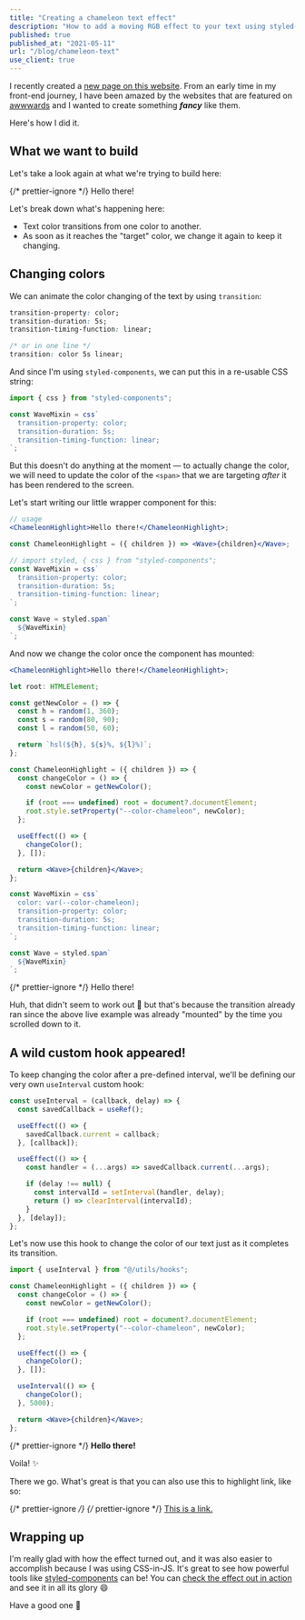 ```yaml
---
title: "Creating a chameleon text effect"
description: "How to add a moving RGB effect to your text using styled-components"
published: true
published_at: "2021-05-11"
url: "/blog/chameleon-text"
use_client: true
---
```


I recently created a [new page on this website](/fancy-pants). From an early time in my front-end journey, I have been amazed by the websites that are featured on [awwwards](https://www.awwwards.com/awwwards/collections/freelance-portfolio/) and I wanted to create something <Sparkles>**_fancy_**</Sparkles> like them.

Here's how I did it.

## What we want to build

Let's take a look again at what we're trying to build here:

{/* prettier-ignore */}
<ChameleonHighlight className="font-bold leading-normal -tracking-[0.065em] [font-size:clamp(4rem,_10vw,_10rem)]">Hello there!</ChameleonHighlight>

<InfoBlock>
Let's break down what's happening here:

- Text color transitions from one color to another.
- As soon as it reaches the "target" color, we change it again to keep it changing.

</InfoBlock>

## Changing colors

We can animate the color changing of the text by using `transition`:

```css
transition-property: color;
transition-duration: 5s;
transition-timing-function: linear;

/* or in one line */
transition: color 5s linear;
```

And since I'm using `styled-components`, we can put this in a re-usable CSS string:

```jsx
import { css } from "styled-components";

const WaveMixin = css`
  transition-property: color;
  transition-duration: 5s;
  transition-timing-function: linear;
`;
```

But this doesn't do anything at the moment — to actually change the color, we will need to update the color of the `<span>` that we are targeting _after_ it has been rendered to the screen.

Let's start writing our little wrapper component for this:

```jsx
// usage
<ChameleonHighlight>Hello there!</ChameleonHighlight>;

const ChameleonHighlight = ({ children }) => <Wave>{children}</Wave>;

// import styled, { css } from "styled-components";
const WaveMixin = css`
  transition-property: color;
  transition-duration: 5s;
  transition-timing-function: linear;
`;

const Wave = styled.span`
  ${WaveMixin}
`;
```

And now we change the color once the component has mounted:

```jsx highlight="3-11,14-19,21-23"
<ChameleonHighlight>Hello there!</ChameleonHighlight>;

let root: HTMLElement;

const getNewColor = () => {
  const h = random(1, 360);
  const s = random(80, 90);
  const l = random(50, 60);

  return `hsl(${h}, ${s}%, ${l}%)`;
};

const ChameleonHighlight = ({ children }) => {
  const changeColor = () => {
    const newColor = getNewColor();

    if (root === undefined) root = document?.documentElement;
    root.style.setProperty("--color-chameleon", newColor);
  };

  useEffect(() => {
    changeColor();
  }, []);

  return <Wave>{children}</Wave>;
};

const WaveMixin = css`
  color: var(--color-chameleon);
  transition-property: color;
  transition-duration: 5s;
  transition-timing-function: linear;
`;

const Wave = styled.span`
  ${WaveMixin}
`;
```

{/* prettier-ignore */}
<HighlightWithUseEffect className="font-bold leading-normal -tracking-[0.065em] [font-size:clamp(4rem,_10vw,_10rem)]">Hello there!</HighlightWithUseEffect>

Huh, that didn't seem to work out 🤔 but that's because the transition already ran since the above live example was already "mounted" by the time you scrolled down to it.

## A wild custom hook appeared!

To keep changing the color after a pre-defined interval, we'll be defining our very own `useInterval` custom hook:

```jsx
const useInterval = (callback, delay) => {
  const savedCallback = useRef();

  useEffect(() => {
    savedCallback.current = callback;
  }, [callback]);

  useEffect(() => {
    const handler = (...args) => savedCallback.current(...args);

    if (delay !== null) {
      const intervalId = setInterval(handler, delay);
      return () => clearInterval(intervalId);
    }
  }, [delay]);
};
```

Let's now use this hook to change the color of our text just as it completes its transition.

```jsx highlight="1,15-17"
import { useInterval } from "@/utils/hooks";

const ChameleonHighlight = ({ children }) => {
  const changeColor = () => {
    const newColor = getNewColor();

    if (root === undefined) root = document?.documentElement;
    root.style.setProperty("--color-chameleon", newColor);
  };

  useEffect(() => {
    changeColor();
  }, []);

  useInterval(() => {
    changeColor();
  }, 5000);

  return <Wave>{children}</Wave>;
};
```

{/* prettier-ignore */}
<HighlightWithUseInterval className="font-bold leading-normal -tracking-[0.065em] [font-size:clamp(4rem,_10vw,_10rem)]">**Hello there!**</HighlightWithUseInterval>

Voila! ✨

There we go. What's great is that you can also use this to highlight link, like so:

{/* prettier-ignore */}
<ChameleonHighlight className="font-bold leading-normal -tracking-[0.065em] [font-size:clamp(4rem,_10vw,_10rem)]">
{/* prettier-ignore */}
  <a href="#" className="visited:no-underline hover:underline hover:decoration-current hover:decoration-solid focus-visible:outline-dashed focus-visible:outline-8 focus-visible:outline-secondary">This is a link.</a>
</ChameleonHighlight>

## Wrapping up

I'm really glad with how the effect turned out, and it was also easier to accomplish because I was using CSS-in-JS. It's great to see how powerful tools like [styled-components](https://styled-components.com) can be!
You can [check the effect out in action](/fancy-pants) and see it in all its glory 😄

Have a good one 👋
